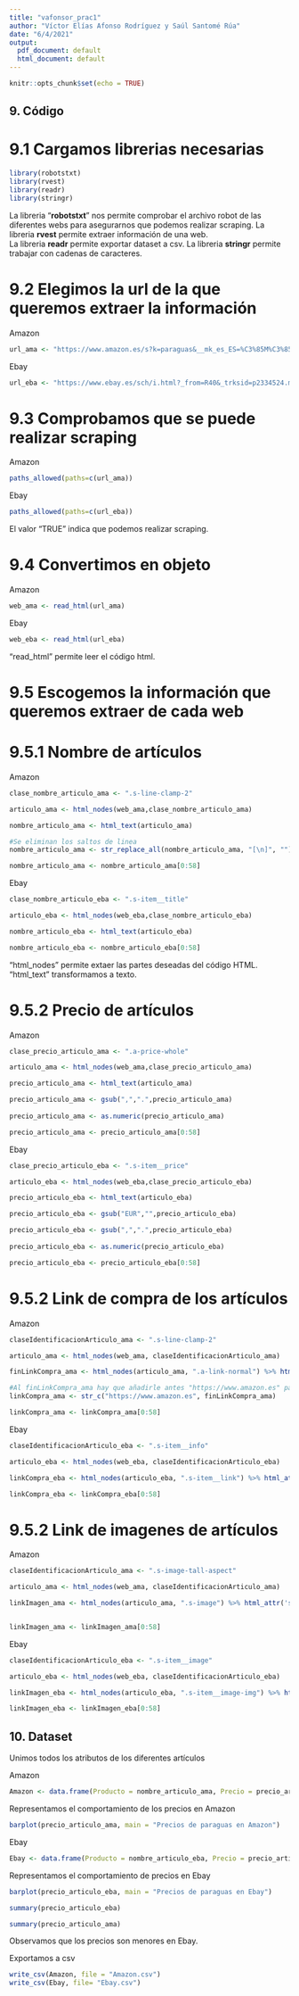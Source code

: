 ```yaml
---
title: "vafonsor_prac1"
author: "Víctor Elías Afonso Rodríguez y Saúl Santomé Rúa"
date: "6/4/2021"
output:
  pdf_document: default
  html_document: default
---
```


```r
knitr::opts_chunk$set(echo = TRUE)
```
              
##  9. Código    

# 9.1 Cargamos librerias necesarias
```r
library(robotstxt)
library(rvest)
library(readr)
library(stringr)
```

La libreria "**robotstxt**" nos permite comprobar el archivo robot de las diferentes webs para asegurarnos que podemos realizar scraping.
La libreria **rvest** permite extraer información de una web.           
La libreria **readr** permite exportar dataset a csv.
La libreria **stringr** permite trabajar con cadenas de caracteres.


# 9.2 Elegimos la url de la que queremos extraer la información 

Amazon
```r
url_ama <- "https://www.amazon.es/s?k=paraguas&__mk_es_ES=%C3%85M%C3%85%C5%BD%C3%95%C3%91&crid=2TPM4DDOUJYAX&sprefix=paraguas%2Caps%2C276&ref=nb_sb_ss_ts-doa-p_4_8"
```

Ebay
```r
url_eba <- "https://www.ebay.es/sch/i.html?_from=R40&_trksid=p2334524.m570.l1313&_nkw=paraguas&_sacat=0&LH_TitleDesc=0&_osacat=0&_odkw=paragua"
```

# 9.3 Comprobamos que se puede realizar scraping

Amazon
```r
paths_allowed(paths=c(url_ama))
```

Ebay
```r
paths_allowed(paths=c(url_eba))
```
El valor "TRUE" indica que podemos realizar scraping.

# 9.4 Convertimos en objeto

Amazon
```r
web_ama <- read_html(url_ama)
```

Ebay
```r
web_eba <- read_html(url_eba)
```

"read_html" permite leer el código html.

# 9.5 Escogemos la información que queremos extraer de cada web          
# 9.5.1 Nombre de artículos           

Amazon
```r
clase_nombre_articulo_ama <- ".s-line-clamp-2"

articulo_ama <- html_nodes(web_ama,clase_nombre_articulo_ama)

nombre_articulo_ama <- html_text(articulo_ama)

#Se eliminan los saltos de linea
nombre_articulo_ama <- str_replace_all(nombre_articulo_ama, "[\n]", "")

nombre_articulo_ama <- nombre_articulo_ama[0:58]
```

Ebay
```r
clase_nombre_articulo_eba <- ".s-item__title"

articulo_eba <- html_nodes(web_eba,clase_nombre_articulo_eba)

nombre_articulo_eba <- html_text(articulo_eba)

nombre_articulo_eba <- nombre_articulo_eba[0:58]
```

"html_nodes" permite extaer las partes deseadas del código HTML.
"html_text" transformamos a texto.

# 9.5.2 Precio de artículos

Amazon
```r
clase_precio_articulo_ama <- ".a-price-whole"

articulo_ama <- html_nodes(web_ama,clase_precio_articulo_ama)

precio_articulo_ama <- html_text(articulo_ama)

precio_articulo_ama <- gsub(",",".",precio_articulo_ama)
 
precio_articulo_ama <- as.numeric(precio_articulo_ama)

precio_articulo_ama <- precio_articulo_ama[0:58]
```

Ebay
```r
clase_precio_articulo_eba <- ".s-item__price"

articulo_eba <- html_nodes(web_eba,clase_precio_articulo_eba)

precio_articulo_eba <- html_text(articulo_eba)

precio_articulo_eba <- gsub("EUR","",precio_articulo_eba)

precio_articulo_eba <- gsub(",",".",precio_articulo_eba)
 
precio_articulo_eba <- as.numeric(precio_articulo_eba)

precio_articulo_eba <- precio_articulo_eba[0:58]
```

# 9.5.2 Link de compra de los artículos

Amazon
```r
claseIdentificacionArticulo_ama <- ".s-line-clamp-2"

articulo_ama <- html_nodes(web_ama, claseIdentificacionArticulo_ama)

finLinkCompra_ama <- html_nodes(articulo_ama, ".a-link-normal") %>% html_attr('href')

#Al finLinkCompra_ama hay que añadirle antes "https://www.amazon.es" para que funcione
linkCompra_ama <- str_c("https://www.amazon.es", finLinkCompra_ama)

linkCompra_ama <- linkCompra_ama[0:58]

```

Ebay
```r
claseIdentificacionArticulo_eba <- ".s-item__info"

articulo_eba <- html_nodes(web_eba, claseIdentificacionArticulo_eba)

linkCompra_eba <- html_nodes(articulo_eba, ".s-item__link") %>% html_attr('href')

linkCompra_eba <- linkCompra_eba[0:58]

```

# 9.5.2 Link de imagenes de artículos

Amazon
```r
claseIdentificacionArticulo_ama <- ".s-image-tall-aspect"

articulo_ama <- html_nodes(web_ama, claseIdentificacionArticulo_ama)

linkImagen_ama <- html_nodes(articulo_ama, ".s-image") %>% html_attr('src')


linkImagen_ama <- linkImagen_ama[0:58]
```

Ebay
```r
claseIdentificacionArticulo_eba <- ".s-item__image"

articulo_eba <- html_nodes(web_eba, claseIdentificacionArticulo_eba)

linkImagen_eba <- html_nodes(articulo_eba, ".s-item__image-img") %>% html_attr('src')

linkImagen_eba <- linkImagen_eba[0:58]

```

## 10. Dataset

Unimos todos los atributos de los diferentes artículos

Amazon
```r
Amazon <- data.frame(Producto = nombre_articulo_ama, Precio = precio_articulo_ama, Link = linkCompra_ama, Imagen = linkImagen_ama)
```

Representamos el comportamiento de los precios en Amazon
```r
barplot(precio_articulo_ama, main = "Precios de paraguas en Amazon")
```
Ebay
```r
Ebay <- data.frame(Producto = nombre_articulo_eba, Precio = precio_articulo_eba, Link = linkCompra_eba, Imagen = linkImagen_eba)
```
Representamos el comportamiento de precios en Ebay
```r
barplot(precio_articulo_eba, main = "Precios de paraguas en Ebay")
```
```r
summary(precio_articulo_eba)
```
```r
summary(precio_articulo_ama)
```
Observamos que los precios son menores en Ebay.

Exportamos a csv

```r
write_csv(Amazon, file = "Amazon.csv")
write_csv(Ebay, file= "Ebay.csv")
```

